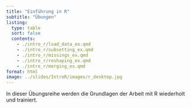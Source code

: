 ```yaml
---
title: "Einführung in R"
subtitle: "Übungen"
listing: 
  type: table
  sort: false
  contents:
    - ./intro_r/load_data_ex.qmd
    - ./intro_r/subsetting_ex.qmd
    - ./intro_r/missings_ex.qmd
    - ./intro_r/reshaping_ex.qmd
    - ./intro_r/merging_ex.qmd
format: html
image: ../slides/IntroR/images/r_desktop.jpg
---
```


In dieser Übungsreihe werden die Grundlagen der Arbeit mit R wiederholt und trainiert.
